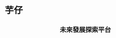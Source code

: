 

<h1 class="title">
芋仔
</h1>

<h2 style="text-align: center; font-size: 20px"> 
未來發展探索平台
</h2>

<br><br>

